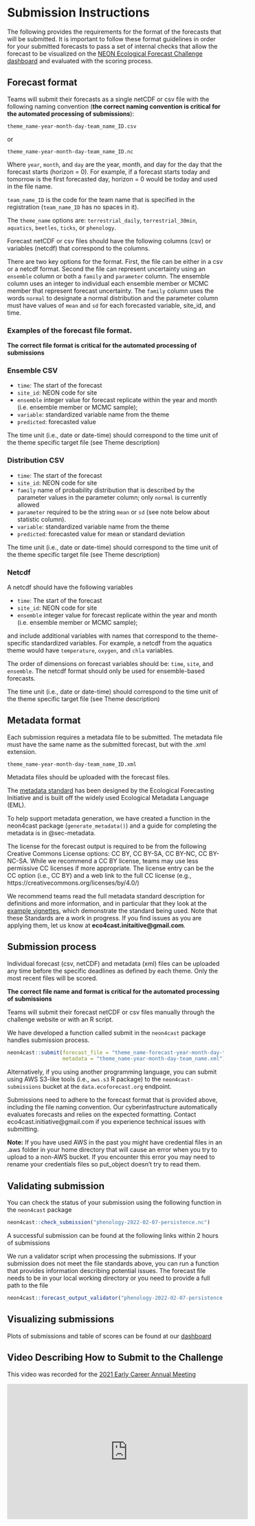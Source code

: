# Submission Instructions {#sec-submissions}

The following provides the requirements for the format of the forecasts that will be submitted. It is important to follow these format guidelines in order for your submitted forecasts to pass a set of internal checks that allow the forecast to be visualized on the [NEON Ecological Forecast Challenge dashboard](http://shiny.ecoforecast.org/){target="_blank"} and evaluated with the scoring process.

## Forecast format

Teams will submit their forecasts as a single netCDF or csv file with the following naming convention (**the correct naming convention is critical for the automated processing of submissions**):

`theme_name-year-month-day-team_name_ID.csv`

or

`theme_name-year-month-day-team_name_ID.nc`

Where `year`, `month`, and `day` are the year, month, and day for the day that the forecast starts (horizon = 0).  For example, if a forecast starts today and tomorrow is the first forecasted day, horizon = 0 would be today and used in the file name.

`team_name_ID` is the code for the team name that is specified in the registration (`team_name_ID` has no spaces in it).

The `theme_name` options are: `terrestrial_daily`, `terrestrial_30min`, `aquatics`, `beetles`, `ticks`, or `phenology`.

Forecast netCDF or csv files should have the following columns (csv) or variables (netcdf) that correspond to the columns.

There are two key options for the format. First, the file can be either in a csv or a netcdf format. Second the file can represent uncertainty using an `ensemble` column or both a `family` and `parameter` column. The ensemble column uses an integer to individual each ensemble member or MCMC member that represent forecast uncertainty. The `family` column uses the words `normal` to designate a normal distribution and the parameter column must have values of `mean` and `sd` for each forecasted variable, site_id, and time.


### Examples of the forecast file format.

**The correct file format is critical for the automated processing of submissions**

### Ensemble CSV

-   `time`: The start of the forecast
-   `site_id`: NEON code for site
-   `ensemble` integer value for forecast replicate within the year and month (i.e. ensemble member or MCMC sample);
-   `variable`: standardized variable name from the theme
-   `predicted`: forecasted value

The time unit (i.e., date or date-time) should correspond to the time unit of the theme specific target file (see Theme description)

### Distribution CSV

-   `time`: The start of the forecast
-   `site_id`: NEON code for site
-   `family` name of probability distribution that is described by the parameter values in the parameter column; only `normal` is currently allowed
-   `parameter` required to be the string `mean` or `sd` (see note below about statistic column).
-   `variable`: standardized variable name from the theme
-   `predicted`: forecasted value for mean or standard deviation

The time unit (i.e., date or date-time) should correspond to the time unit of the theme specific target file (see Theme description)

### Netcdf

A netcdf should have the following variables

-   `time`: The start of the forecast
-   `site_id`: NEON code for site
-   `ensemble` integer value for forecast replicate within the year and month (i.e. ensemble member or MCMC sample);

and include additional variables with names that correspond to the theme-specific standardized variables. For example, a netcdf from the aquatics theme would have `temperature`, `oxygen`, and `chla` variables.

The order of dimensions on forecast variables should be: `time`, `site`, and `ensemble`. The netcdf format should only be used for ensemble-based forecasts.

The time unit (i.e., date or date-time) should correspond to the time unit of the theme specific target file (see Theme description)

## Metadata format

Each submission requires a metadata file to be submitted. The metadata file must have the same name as the submitted forecast, but with the .xml extension.

`theme_name-year-month-day-team_name_ID.xml`

Metadata files should be uploaded with the forecast files.

The [metadata standard](https://github.com/eco4cast/EFIstandards){target="_blank"} has been designed by the Ecological Forecasting Initiative and is built off the widely used Ecological Metadata Language (EML).

To help support metadata generation, we have created a function in the neon4cast package (`generate_metadata()`) and a guide for completing the metadata is in @sec-metadata.

The license for the forecast output is required to be from the following Creative Commons License options: CC BY, CC BY-SA, CC BY-NC, CC BY-NC-SA. While we recommend a CC BY license, teams may use less permissive CC licenses if more appropriate. The license entry can be the CC option (i.e., CC BY) and a web link to the full CC license (e.g., https://creativecommons.org/licenses/by/4.0/)

We recommend teams read the full metadata standard description for definitions and more information, and in particular that they look at the [example vignettes](https://github.com/eco4cast/EFIstandards/tree/master/vignettes){target="_blank"}, which demonstrate the standard being used. Note that these Standards are a work in progress. If you find issues as you are applying them, let us know at **eco4cast.initaitive\@gmail.com**.

## Submission process

Individual forecast (csv, netCDF) and metadata (xml) files can be uploaded any time before the specific deadlines as defined by each theme. Only the most recent files will be scored.

**The correct file name and format is critical for the automated processing of submissions**

Teams will submit their forecast netCDF or csv files manually through the challenge website or with an R script.

We have developed a function called submit in the `neon4cast` package handles submission process.

```r
neon4cast::submit(forecast_file = "theme_name-forecast-year-month-day-team_name.csv",
                  metadata = "theme_name-year-month-day-team_name.xml")
```

Alternatively, if you using another programming language, you can submit using AWS S3-like tools (i.e., `aws.s3` R package) to the `neon4cast-submissions` bucket at the `data.ecoforecast.org` endpoint.

Submissions need to adhere to the forecast format that is provided above, including the file naming convention. Our cyberinfastructure automatically evaluates forecasts and relies on the expected formatting. Contact eco4cast.initiative\@gmail.com if you experience technical issues with submitting.

**Note:** If you have used AWS in the past you might have credential files in an .aws folder in your home directory that will cause an error when you try to upload to a non-AWS bucket. If you encounter this error you may need to rename your credentials files so put_object doesn't try to read them.

## Validating submission

You can check the status of your submission using the following function in the `neon4cast` package

```r
neon4cast::check_submission("phenology-2022-02-07-persistence.nc")
```

A successful submission can be found at the following links within 2 hours of submissions

We run a validator script when processing the submissions. If your submission does not meet the file standards above, you can run a function that provides information describing potential issues. The forecast file needs to be in your local working directory or you need to provide a full path to the file

```r
neon4cast::forecast_output_validator("phenology-2022-02-07-persistence.nc")
```

## Visualizing submissions

Plots of submissions and table of scores can be found at our [dashboard](https://shiny3.ecoforecast.org){target="_blank"}

## Video Describing How to Submit to the Challenge

This video was recorded for the [2021 Early Career Annual Meeting](https://ecoforecast.org/ecological-forecasting-early-career-annual-meeting/){target="_blank"}

<iframe width="560" height="315" src="https://www.youtube.com/embed/S8x5rLtltDU" title="YouTube video player" frameborder="0" allow="accelerometer; autoplay; clipboard-write; encrypted-media; gyroscope; picture-in-picture" allowfullscreen>

</iframe>
